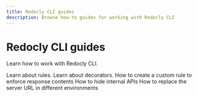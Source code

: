 ```yaml
---
title: Redocly CLI guides
description: Browse how-to guides for working with Redocly CLI
---
```



# Redocly CLI guides

Learn how to work with Redocly CLI.

<div>
  <Flex justifyContent="space-between" flexWrap="wrap">
    <WideTile to="../rules.md" header="Rules">
      Learn about rules.
    </WideTile>
    <WideTile to="../decorators.md" header="Decorators">
      Learn about decorators.
    </WideTile>
    <WideTile to="./response-contains-property.md" header="Enforce response contents">
      How to create a custom rule to enforce response contents
    </WideTile>
    <WideTile to="./hide-apis.md" header="Hide internal APIs">
      How to hide internal APIs
    </WideTile>
    <WideTile to="./replace-server-url.md" header="Replace the server URL">
      How to replace the server URL in different environments
    </WideTile>
  </Flex>
</div>
